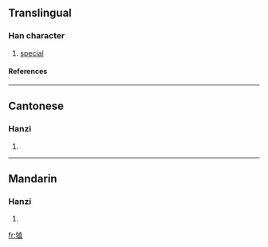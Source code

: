 ==Translingual==
===Han character===
{{Han char|rn=93|rad=牛|as=08|sn=12|four=2451<sub>2</sub>|canj=竹手十月一 (HQJBM)}}
# [[special]]
====References====
{{Han ref|kx=0702.090|dkj=20057|dj=1115.140|hdz=31812.070|uh=7286|ud=29318|bh=DA6A|bd=55914}}

----
==Cantonese==
===Hanzi===
{{yue-hanzi|jyut=|y=dak6}}
# {{defn|Cantonese}}

----
==Mandarin==
===Hanzi===
{{cmn-hanzi|pin=[[zhí]] (zhi2)|wg=chih<sup>2</sup>}}
# {{defn|Mandarin}}

[[fr:犆]]